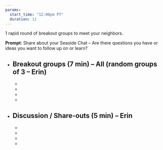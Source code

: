 ```yaml
---
params: 
  start_time: "12:00pm PT"
  duration: 12
---
```


1 rapid round of breakout groups to meet your neighbors. 

**Prompt**: Share about your Seaside Chat – Are there questions you have or ideas you want to follow up on or learn?


- **Breakout groups** (7 min) – All (random groups of 3 – Erin)
  - 
  -  
  -  
  -  
  -   
- **Discussion / Share-outs** (5 min) – Erin
  - 
  -  
  -   
  - 
  -  